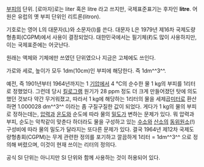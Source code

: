 [[부피]]의 단위.  [로마자]로는 liter 혹은 litre 라고 쓰지만, 국제표준표기는 후자인 '''litre'''. 어원은 유럽의 옛 부피 단위인 리트론(litron).

기호로는 영어 L의 대문자(L)와 소문자(l)를 쓴다. 대문자 L은 1979년 제16차 국제도량형총회(CGPM)에서 사용이 결정되었다. 대한민국에서는 필기체(ℓ)도 많이 사용하지만, 이는 국제표준에는 어긋난다.

원래는 액체와 기체에만 쓰였던 단위였으나 지금은 고체에도 쓰인다.

가로와 세로, 높이가 모두 1dm(10cm)인 부피에 해당한다. 즉 1dm^^3^^.

예전, 즉 1901년부터 1964년까지는 1 [[기압]]에서 4 ℃의 순수한 물 1 kg의 부피를 1리터로 정했었다. 그런데 당시 [[킬로그램]] 원기가 28 ppm 정도 더 크게 만들어졌던 탓에 의도했던 것보다 약간 무거워졌고, 따라서 1 kg에 해당하는 1리터의 물을 세제곱[[미터]]로 환산하면 1.000028 dm^^3^^ 이라는 좀 구질구질한 값이 되었다. 게다가 1 kg의 물의 부피로 정하는데는, [[압력]]과 [[온도]]와 순도에 따라 물의 [[밀도]]가 변하는 문제가 있다. 뭐 압력과 부피, 순도는 악착같이 맞춘다 하더라도 물을 구성하고 있는 [[수소]]와 [[산소]]의 [[동위원소]](!) 구성비에 따라 물의 밀도가 달라지는 또다른 문제가 있다. 결국 1964년 제12차 국제도량형총회(CGPM)는 무게 관련한 정의를 포기하고 깔끔하게 1리터 = 1dm^^3^^ 으로 정의해 버렸으며, 이것이 현재 쓰이는 리터의 정의다.

공식 SI 단위는 아니지만 SI 단위와 함께 사용하는 것이 허용되어 있다.
